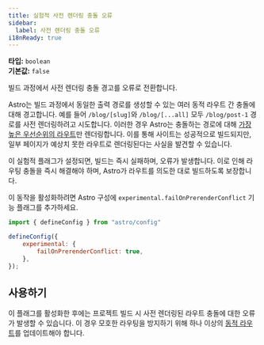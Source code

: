 ```yaml
---
title: 실험적 사전 렌더링 충돌 오류
sidebar:
  label: 사전 렌더링 충돌 오류
i18nReady: true
---
```



<p>

**타입:** `boolean`<br />
**기본값:** `false`<br />
<Since v="5.14.0" />
</p>

빌드 과정에서 사전 렌더링 충돌 경고를 오류로 전환합니다.

Astro는 빌드 과정에서 동일한 출력 경로를 생성할 수 있는 여러 동적 라우트 간 충돌에 대해 경고합니다. 예를 들어 `/blog/[slug]`와 `/blog/[...all]` 모두 `/blog/post-1` 경로를 사전 렌더링하려고 시도합니다. 이러한 경우 Astro는 충돌하는 경로에 대해 [가장 높은 우선순위의 라우트](/ko/guides/routing/#라우트-우선-순위)만 렌더링합니다. 이를 통해 사이트는 성공적으로 빌드되지만, 일부 페이지가 예상치 못한 라우트로 렌더링된다는 사실을 발견할 수 있습니다.

이 실험적 플래그가 설정되면, 빌드는 즉시 실패하며, 오류가 발생합니다. 이로 인해 라우팅 충돌을 즉시 해결해야 하며, Astro가 라우트를 의도한 대로 빌드하도록 보장합니다.

이 동작을 활성화하려면 Astro 구성에 `experimental.failOnPrerenderConflict` 기능 플래그를 추가하세요.

```js title="astro.config.mjs" ins={4-6}
import { defineConfig } from "astro/config"

defineConfig({
	experimental: {
		failOnPrerenderConflict: true,
	},
});
```

## 사용하기

이 플래그를 활성화한 후에는 프로젝트 빌드 시 사전 렌더링된 라우트 충돌에 대한 오류가 발생할 수 있습니다. 이 경우 모호한 라우팅을 방지하기 위해 하나 이상의 [동적 라우트](/ko/guides/routing/#동적-라우트)를 업데이트해야 합니다.
